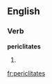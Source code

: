 
==English==

===Verb===
'''periclitates'''

# {{third-person singular of|[[periclitate]]}}

[[fr:periclitates]]